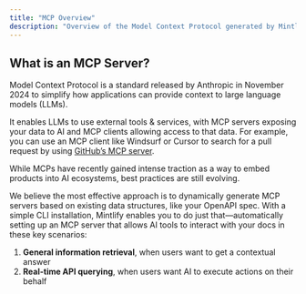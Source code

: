 ```yaml
---
title: "MCP Overview"
description: "Overview of the Model Context Protocol generated by Mintlify"
---
```


## What is an MCP Server?

Model Context Protocol is a standard released by Anthropic in November 2024 to simplify how applications can provide context to large language models (LLMs). 

It enables LLMs to use external tools & services, with MCP servers exposing your data to AI and MCP clients allowing access to that data. For example, you can use an MCP client like Windsurf or Cursor to search for a pull request by using [GitHub’s MCP server](https://github.com/modelcontextprotocol/servers/tree/main/src/github).

While MCPs have recently gained intense traction as a way to embed products into AI ecosystems, best practices are still evolving. 

We believe the most effective approach is to dynamically generate MCP servers based on existing data structures, like your OpenAPI spec. With a simple CLI installation, Mintlify enables you to do just that—automatically setting up an MCP server that allows AI tools to interact with your docs in these key scenarios:

1. **General information retrieval**, when users want to get a contextual answer
2. **Real-time API querying**, when users want AI to execute actions on their behalf

